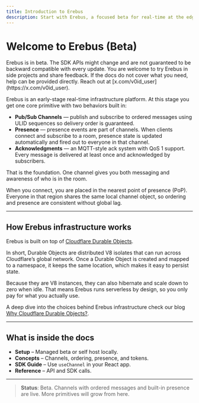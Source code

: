 ```yaml
---
title: Introduction to Erebus
description: Start with Erebus, a focused beta for real-time at the edge.
---
```


# Welcome to Erebus (Beta)
<Callout title="Beta version" type="warning">
Erebus is in beta. The SDK APIs might change and are not guaranteed to be backward compatible with every update.  
You are welcome to try Erebus in side projects and share feedback.  
If the docs do not cover what you need, help can be provided directly. Reach out at [x.com/v0id_user](https://x.com/v0id_user).
</Callout>

Erebus is an early-stage real-time infrastructure platform. At this stage you get one core primitive with two behaviors built in:

- **Pub/Sub Channels** — publish and subscribe to ordered messages using ULID sequences so delivery order is guaranteed.  
- **Presence** — presence events are part of channels. When clients connect and subscribe to a room, presence state is updated automatically and fired out to everyone in that channel.  
- **Acknowledgments** — an MQTT-style ack system with QoS 1 support. Every message is delivered at least once and acknowledged by subscribers.  

That is the foundation. One channel gives you both messaging and awareness of who is in the room.  

When you connect, you are placed in the nearest point of presence (PoP). Everyone in that region shares the same local channel object, so ordering and presence are consistent without global lag.

---

## How Erebus infrastructure works

Erebus is built on top of [Cloudflare Durable Objects](https://developers.cloudflare.com/durable-objects/).  

In short, Durable Objects are distributed V8 isolates that can run across Cloudflare’s global network. Once a Durable Object is created and mapped to a namespace, it keeps the same location, which makes it easy to persist state.  

Because they are V8 instances, they can also hibernate and scale down to zero when idle. That means Erebus runs serverless by design, so you only pay for what you actually use.  

A deep dive into the choices behind Erebus infrastructure check our blog [Why Cloudflare Durable Objects?](/blog/dive/why-cloudflare-durable-objects).

---

## What is inside the docs

- **Setup** – Managed beta or self host locally.  
- **Concepts** – Channels, ordering, presence, and tokens.  
- **SDK Guide** – Use `useChannel` in your React app.  
- **Reference** – API and SDK calls.  

---

> **Status**: Beta. Channels with ordered messages and built-in presence are live. More primitives will grow from here.